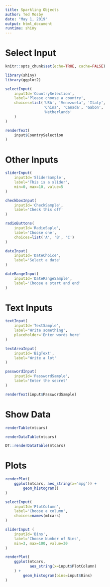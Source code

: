 ```yaml
---
title: Sparkling Objects
author: Ted Mosby
date: "May 1, 2019"
output: html_document
runtime: shiny
---
```


# Select Input

```r
knitr::opts_chunk$set(echo=TRUE, cache=FALSE)
```


```r
library(shiny)
library(ggplot2)
```

```r
selectInput(
    inputId='CountrySelection',
    label='Please choose a country',
    choices=list('USA', 'Venezuela', 'Italy', 
                 'China', 'Canada', 'Gabon',
                 'Netherlands'
    )
)
```

```r
renderText(
    input$CountrySelection
)
```

# Other Inputs

```r
sliderInput(
    inputId='SliderSample',
    label='This is a slider',
    min=0, max=10, value=5
)

checkboxInput(
    inputId='CheckSample',
    label='Check this off'
)

radioButtons(
    inputId='RadioSaple',
    label='Choose one',
    choices=list('A', 'B', 'C')
)

dateInput(
    inputId='DateChoice',
    label='Select a date'
)

dateRangeInput(
    inputId='DateRangeSample',
    label='Choose a start and end'
)
```

# Text Inputs

```r
textInput(
    inputId='TextSample',
    label='Write something',
    placeholder='Enter words here'
)

textAreaInput(
    inputId='BigText',
    label='Write a lot'
)

passwordInput(
    inputId='PasswordSample',
    label='Enter the secret'
)

renderText(input$PasswordSample)
```

# Show Data

```r
renderTable(mtcars)

renderDataTable(mtcars)

DT::renderDataTable(mtcars)
```

# Plots

```r
renderPlot(
    ggplot(mtcars, aes_string(x='mpg')) + 
        geom_histogram()
)
```

```r
selectInput(
    inputId='PlotColumn',
    label='Choose a column',
    choices=names(mtcars)
)

sliderInput (
    inputId='Bins',
    label='Choose Number of Bins',
    min=3, max=100, value=30
)
```

```r
renderPlot(
    ggplot(mtcars, 
           aes_string(x=input$PlotColumn)
    ) + 
        geom_histogram(bins=input$Bins)
)
```

